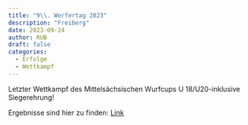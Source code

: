 ```yaml
---
title: "9\\. Werfertag 2023"
description: "Freiberg"
date: 2023-09-24
author: RUB
draft: false
categories:
  - Erfolge
  - Wettkampf
---
```


Letzter Wettkampf des Mittelsächsischen Wurfcups U 18/U20-inklusive Siegerehrung!

Ergebnisse sind hier zu finden: [Link](https://ladv.de/veranstaltung/detail/27223/9.-Werfertag-des-TVL-Freiberg.htm)

